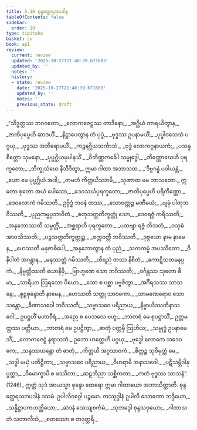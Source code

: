 ```yaml
---
title: 5.10 စုန္ဒတ္ထေရအပဒါန
tableOfContents: false
sidebar:
  order: 10
type: tipitaka
basket: su
book: ap1
review:
  current: review
  updated: '2025-10-27T21:48:39.671603'
  updated_by: ''
  notes: ''
  history:
  - state: review
    date: '2025-10-27T21:48:39.671603'
    updated_by: ''
    notes: ''
    previous_state: draft
---
```



<ReviewStatus review={frontmatter.review} showDetails={true} />

<HypothesisAnnotation frontmatter={frontmatter} />

<DynamicBreadcrumb />

<Division number="125" book="ap1" e="ch" v="20" p="113">

<Paragraph number="1352" type="verses" book="ap1">
_“သိဒ္ဓတ္ထဿ ဘဂဝတော,_  
_လောကဇေဋ္ဌဿ တာဒိနော;_  
_အဂ္ဃိယံ ကာရယိတွာန,_  
_ဇာတိပုပ္ဖေဟိ ဆာဒယိံ._  

</Paragraph>

</Division>
<Division number="126" book="ap1" e="ch" v="20" p="113">

<Paragraph number="1353" type="verses" book="ap1">
_နိဋ္ဌာပေတွာန တံ ပုပ္ဖံ,_  
_ဗုဒ္ဓဿ ဥပနာမယိံ;_  
_ပုပ္ဖါဝသေသံ ပဂ္ဂယှ,_  
_ဗုဒ္ဓဿ အဘိရောပယိံ._  

</Paragraph>

</Division>
<Division number="127" book="ap1" e="ch" v="20" p="113">

<Paragraph number="1354" type="verses" book="ap1">
_ကဉ္စနဂ္ဃိယသင်္ကာသံ,_  
_ဗုဒ္ဓံ လောကဂ္ဂနာယကံ;_  
_ပသန္နစိတ္တော သုမနော,_  
_ပုပ္ဖဂ္ဃိယမုပါနယိံ._  

</Paragraph>

</Division>
<Division number="128" book="ap1" e="ch" v="20" p="113">

<Paragraph number="1355" type="verses" book="ap1">
_ဝိတိဏ္ဏကင်္ခေါ သမ္ဗုဒ္ဓေါ,_  
_တိဏ္ဏောဃေဟိ ပုရက္ခတော;_  
_ဘိက္ခုသံဃေ နိသီဒိတွာ,_  
ဣမာ ဂါထာ အဘာသထ._  

</Paragraph>

</Division>
<Division number="129" book="ap1" e="ch" v="20" p="113">

<Paragraph number="1356" type="verses" book="ap1">
_‘ဒိဗ္ဗဂန္ဓံ ပဝါယန္တံ,_  
_ယော မေ ပုပ္ဖဂ္ဃိယံ အဒါ;_  
_တမဟံ ကိတ္တယိဿာမိ,_  
_သုဏာထ မမ ဘာသတော._  

</Paragraph>

</Division>
<Division number="130" book="ap1" e="ch" v="20" p="113">

<Paragraph number="1357" type="verses" book="ap1">
ဣတော စုတော အယံ ပေါသော,_  
_ဒေဝသင်္ဃပုရက္ခတော;_  
_ဇာတိပုပ္ဖေဟိ ပရိကိဏ္ဏော,_  
_ဒေဝလောကံ ဂမိဿတိ._  

</Paragraph>

</Division>
<Division number="131" book="ap1" e="ch" v="20" p="113">

<Paragraph number="1358" type="verses" book="ap1">
ဥဗ္ဗိဒ္ဓံ ဘဝနံ တဿ,_  
_သောဝဏ္ဏဉ္စ မဏီမယံ;_  
_ဗျမှံ ပါတုဘဝိဿတိ,_  
_ပုညကမ္မပ္ပဘာဝိတံ._  

</Paragraph>

</Division>
<Division number="132" book="ap1" e="ch" v="20" p="113">

<Paragraph number="1359" type="verses" book="ap1">
_စတုသတ္တတိက္ခတ္တုံ သော,_  
_ဒေဝရဇ္ဇံ ကရိဿတိ;_  
_အနုဘောဿတိ သမ္ပတ္တိံ,_  
_အစ္ဆရာဟိ ပုရက္ခတော._  

</Paragraph>

</Division>
<Division number="133" book="ap1" e="ch" v="20" p="113">

<Paragraph number="1360" type="verses" book="ap1">
_ပထဗျာ ရဇ္ဇံ တိသတံ,_  
_ဝသုဓံ အာဝသိဿတိ;_  
_ပဉ္စသတ္တတိက္ခတ္တုဉ္စ,_  
_စက္ကဝတ္တီ ဘဝိဿတိ._  

</Paragraph>

</Division>
<Division number="134" book="ap1" e="ch" v="20" p="113">

<Paragraph number="1361" type="verses" book="ap1">
_ဒုဇ္ဇယော နာမ နာမေန,_  
_ဟေဿတိ မနုဇာဓိပေါ;_  
_အနုဘောတွာန တံ ပုညံ,_  
_သကကမ္မံ အပဿိတော._  

</Paragraph>

</Division>
<Division number="135" book="ap1" e="ch" v="20" p="114">

<Paragraph number="1362" type="verses" book="ap1">
_ဝိနိပါတံ အဂန္တွာန,_  
_မနုဿတ္တံ ဂမိဿတိ;_  
_ဟိရညံ တဿ နိစိတံ,_  
_ကောဋိသတမနပ္ပကံ._  

</Paragraph>

</Division>
<Division number="136" book="ap1" e="ch" v="20" p="114">

<Paragraph number="1363" type="verses" book="ap1">
_နိဗ္ဗတ္တိဿတိ ယောနိမှိ,_  
_ဗြာဟ္မဏေ သော ဘဝိဿတိ;_  
_ဝင်္ဂန္တဿ သုတော ဓီမာ,_  
_သာရိယာ ဩရသော ပိယော._  

</Paragraph>

</Division>
<Division number="137" book="ap1" e="ch" v="20" p="114">

<Paragraph number="1364" type="verses" book="ap1">
_သော စ ပစ္ဆာ ပဗ္ဗဇိတွာ,_  
_အင်္ဂီရသဿ သာသနေ;_  
_စူဠစုန္ဒောတိ နာမေန,_  
_ဟေဿတိ သတ္ထု သာဝကော._  

</Paragraph>

</Division>
<Division number="138" book="ap1" e="ch" v="20" p="114">

<Paragraph number="1365" type="verses" book="ap1">
_သာမဏေရောဝ သော သန္တော,_  
_ခီဏာသဝေါ ဘဝိဿတိ;_  
_သဗ္ဗာသဝေ ပရိညာယ,_  
_နိဗ္ဗာယိဿတိနာသဝေါ’._  

</Paragraph>

</Division>
<Division number="139" book="ap1" e="ch" v="20" p="114">

<Paragraph number="1366" book="ap1">
ဥပဋ္ဌဟိံ မဟာဝီရံ,_  
_အညေ စ ပေသလေ ဗဟူ;_  
_ဘာတရံ မေ စုပဋ္ဌာသိံ,_  
ဥတ္တမတ္ထဿ ပတ္တိယာ._  

</Paragraph>

</Division>
<Division number="140" book="ap1" e="ch" v="20" p="114">

<Paragraph number="1367" type="verses" book="ap1">
_ဘာတရံ မေ ဥပဋ္ဌိတွာ,_  
_ဓာတုံ ပတ္တမှိ ဩဟိယ;_  
_သမ္ဗုဒ္ဓံ ဥပနာမေသိံ,_  
_လောကဇေဋ္ဌံ နရာသဘံ._  

</Paragraph>

</Division>
<Division number="141" book="ap1" e="ch" v="20" p="114">

<Paragraph number="1368" type="verses" book="ap1">
ဥဘော ဟတ္ထေဟိ ပဂ္ဂယှ,_  
_ဗုဒ္ဓေါ လောကေ သဒေဝကေ;_  
_သန္ဒဿယန္တော တံ ဓာတုံ,_  
_ကိတ္တယိ အဂ္ဂသာဝကံ._  

</Paragraph>

</Division>
<Division number="142" book="ap1" e="ch" v="20" p="114">

<Paragraph number="1369" type="verses" book="ap1">
_စိတ္တဉ္စ သုဝိမုတ္တံ မေ,_  
_သဒ္ဓါ မယှံ ပတိဋ္ဌိတာ;_  
_သဗ္ဗာသဝေ ပရိညာယ,_  
_ဝိဟရာမိ အနာသဝေါ._  

</Paragraph>

</Division>
<Division number="143" book="ap1" e="ch" v="20" p="114">

<Paragraph number="1370" type="verses" book="ap1">
_ပဋိသမ္ဘိဒါနုပ္ပတ္တာ,_  
_ဝိမောက္ခာပိ စ ဖဿိတာ;_  
_ဆဠဘိညာ သစ္ဆိကတာ,_  
_ကတံ ဗုဒ္ဓဿ သာသနံ”. (1246)_  

</Paragraph>

<Paragraph number="1371" book="ap1">
ဣတ္ထံ သုဒံ အာယသ္မာ စုန္ဒော ထေရော ဣမာ ဂါထာယော အဘာသိတ္ထာတိ.

</Paragraph>
</Division>

<Paragraph number="1372" type="center" book="ap1">
စုန္ဒတ္ထေရဿာပဒါနံ ဒသမံ.



</Paragraph>

<Paragraph number="1373" type="center" book="ap1">
ဥပါလိဝဂ္ဂေါ ပဉ္စမော.



</Paragraph>

<Paragraph number="1374" type="center" book="ap1">
တဿုဒ္ဒါနံ


</Paragraph>

<Paragraph number="1375" type="verses" book="ap1">
ဥပါလိ သောဏော ဘဒ္ဒိယော,_  
_သန္နိဋ္ဌာပကဟတ္ထိယော;_  
_ဆဒနံ သေယျစင်္ကမံ,_  
_သုဘဒ္ဒေါ စုန္ဒသဝှယော;_  
_ဂါထာသတံ သတာလီသံ,_  
_စတဿော စ တဒုတ္တရိ._
</Paragraph>